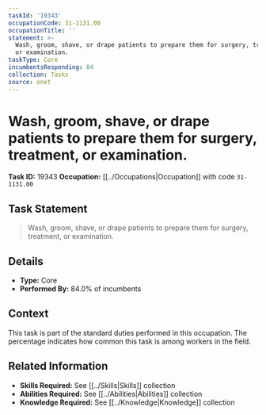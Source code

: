 ```yaml
---
taskId: '19343'
occupationCode: 31-1131.00
occupationTitle: ''
statement: >-
  Wash, groom, shave, or drape patients to prepare them for surgery, treatment,
  or examination.
taskType: Core
incumbentsResponding: 84
collection: Tasks
source: onet
---
```

# Wash, groom, shave, or drape patients to prepare them for surgery, treatment, or examination.

**Task ID:** 19343
**Occupation:** [[../Occupations|Occupation]] with code `31-1131.00`

## Task Statement

> Wash, groom, shave, or drape patients to prepare them for surgery, treatment, or examination.

## Details

- **Type:** Core
- **Performed By:** 84.0% of incumbents

## Context

This task is part of the standard duties performed in this occupation. The percentage indicates how common this task is among workers in the field.

## Related Information

- **Skills Required:** See [[../Skills|Skills]] collection
- **Abilities Required:** See [[../Abilities|Abilities]] collection
- **Knowledge Required:** See [[../Knowledge|Knowledge]] collection
